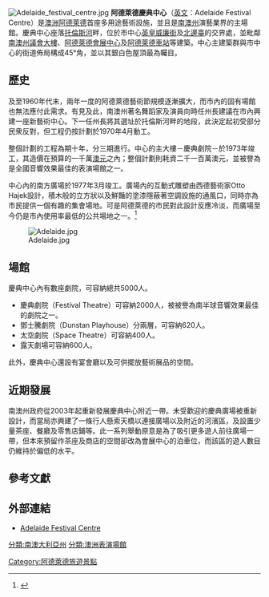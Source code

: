[[Image:Adelaide_festival_centre.jpg|thumb]]
'''阿德萊德慶典中心'''（[[英文|英文]]：Adelaide Festival Centre）是[[澳洲|澳洲]][[阿德萊德|阿德萊德]]首座多用途藝術設施，並且是[[南澳州|南澳州]]演藝業界的主場館。慶典中心座落[[托倫斯河|托倫斯河]]畔，位於市中心[[英皇威廉街|英皇威廉街]]及[[北邊臺|北邊臺]]的交界處，並毗鄰[[南澳州議會大樓|南澳州議會大樓]]、[[阿德萊德會展中心|阿德萊德會展中心]]及[[阿德萊德車站|阿德萊德車站]]等建築。中心主建築群與市中心的街道佈局構成45°角，並以其銀白色屋頂最為矚目。

==歷史==
及至1960年代末，兩年一度的阿德萊德藝術節規模逐漸擴大，而市內的固有場館也無法應付此需求。有見及此，南澳州著名舞蹈家及演員{{link-en|羅伯特·赫爾普曼|Robert Helpmann}}向時任州長{{link-en|鄧士騰|Don Dunstan}}建議在市內興建一座新藝術中心。下一任州長{{link-en|賀士調|Steele Hall}}將其選址於托倫斯河畔的地段，此決定起初受部分民衆反對，但工程仍按計劃於1970年4月動工。

整個計劃的工程為期十年，分三期進行。中心的主大樓－慶典劇院－於1973年竣工，其造價在預算的一千萬[[澳元|澳元]]之內；整個計劃則耗資二千一百萬澳元，並被譽為是全國音響效果最佳的表演場館之一。

中心內的南方廣場於1977年3月竣工。廣場內的互動式雕塑由西德藝術家Otto Hajek設計，積木般的立方狀以及鮮豔的塗漆隱蔽著空調設施的通風口，同時亦為市民提供一個有趣的集會場地。可是阿德萊德的市民對此設計反應冷淡，而廣場至今仍是市內使用率最低的公共場地之一。<ref>{{Cite web |url=http://www.archmedia.com.au/aa/aaissue.php?issueid=200105&article=14&typeon=2 |title=Festival Centre Plaza |access-date=2009-05-01 |archive-url=https://web.archive.org/web/20061004111136/http://www.archmedia.com.au/aa/aaissue.php?issueid=200105&article=14&typeon=2 |archive-date=2006-10-04 |dead-url=yes }}</ref>

[[Image:Adelaide.jpg|center]]

==場館==
慶典中心內有數座劇院，可容納總共5000人。

*慶典劇院（Festival Theatre）可容納2000人，被被譽為南半球音響效果最佳的劇院之一。
*鄧士騰劇院（Dunstan Playhouse）分兩層，可容納620人。
*太空劇院（Space Theatre）可容納400人。
*露天劇場可容納600人。

此外，慶典中心還設有宴會廳以及可供擺放藝術展品的空間。

==近期發展==
南澳州政府從2003年起重新發展慶典中心附近一帶。未受歡迎的慶典廣場被重新設計，而當局亦興建了一條行人懸索天橋以連接廣場以及附近的河濱區，及設置少量茶座、餐廳及零售店鋪等。此一系列舉動原意是為了吸引更多遊人前往廣場一帶，但本來預留作茶座及商店的空間卻改為會展中心的泊車位，而該區的遊人數目仍維持於偏低的水平。

==參考文獻==
{{Reflist}}

==外部連結==
*[http://www.adelaidefestivalcentre.com.au/ Adelaide Festival Centre] {{Wayback|url=http://www.adelaidefestivalcentre.com.au/ |date=20210517071236 }}

{{coord|34|55|10|S|138|35|52|E|display=title}}

[[分類:南澳大利亞州|分類:南澳大利亞州]]
[[分類:澳洲表演場館|分類:澳洲表演場館]]
[[Category:阿德萊德旅遊景點|Category:阿德萊德旅遊景點]]

{{阿德萊德地標}}